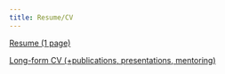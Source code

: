 ```yaml
---
title: Resume/CV
---
```


[Resume (1 page)](crawford_resume.pdf)

[Long-form CV (+publications, presentations, mentoring)](crawford_cv_academic.pdf)

